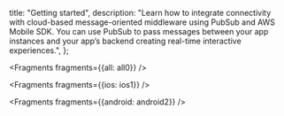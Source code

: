   title: "Getting started",
  description: "Learn how to integrate connectivity with cloud-based message-oriented middleware using PubSub and AWS Mobile SDK. You can use PubSub to pass messages between your app instances and your app’s backend creating real-time interactive experiences.",
};


<Fragments fragments={{all: all0}} />


<Fragments fragments={{ios: ios1}} />


<Fragments fragments={{android: android2}} />